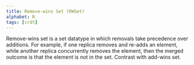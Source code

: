 ```yaml
---
title: Remove-wins Set (RWSet)
alphabet: R
tags: [crdt]
---
```


Remove-wins set is a set datatype in which removals take precedence over additions. For example, if one replica removes and re-adds an element, while another replica concurrently removes the element, then the merged outcome is that the element is not in the set. Contrast with add-wins set.